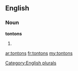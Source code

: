 ==English==

===Noun===
'''tontons'''

# {{plural of|[[tonton]]}}

[[Category:English plurals]]

[[ar:tontons]]
[[fr:tontons]]
[[my:tontons]]